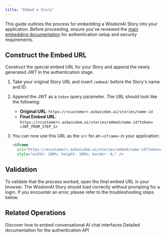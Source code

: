 ```yaml
---
title: "Embed a Story"
---
```


This guide outlines the process for embedding a WisdomAI Story into your application. Before proceeding, ensure you've reviewed the [main embedding documentation](/integrations/embedding/embedding) for authentication setup and security requirements.

## Construct the Embed URL

Construct the special embed URL for your Story and append the newly generated JWT in the authentication stage.

1. Take your original Story URL and insert `/embed/` before the Story's name and ID.
2. Append the JWT as a `token` query parameter. The URL should look like the following:
   - **Original URL**: `https://<customer>.askwisdom.ai/stories/name-id`
   - **Final Embed URL**: `https://<customer>.askwisdom.ai/stories/embed/name-id?token=<JWT_FROM_STEP_1>`
3. You can now use this URL as the `src` for an `<iframe>` in your application:

   ```html
   <iframe
     src="https://<customer>.askwisdom.ai/stories/embed/name-id?token=<JWT_TOKEN>"
     style="width: 100%; height: 100%; border: 0;" />
   ```

## Validation

To validate that the process worked, open the final embed URL in your browser. The WisdomAI Story should load correctly without prompting for a login. If you encounter an error, please refer to the troubleshooting steps below.

## Related Operations

<CardGroup cols={2}>
  <Card title="Embed Chat" icon="message" href="/integrations/embedding/chat/embed-chat">
    Discover how to embed conversational AI chat interfaces
  </Card>
  <Card title="Impersonate User API" icon="user" href="/integrations/graphql-api/queries/auth/impersonate-user">
    Detailed documentation for the authentication API
  </Card>
</CardGroup>